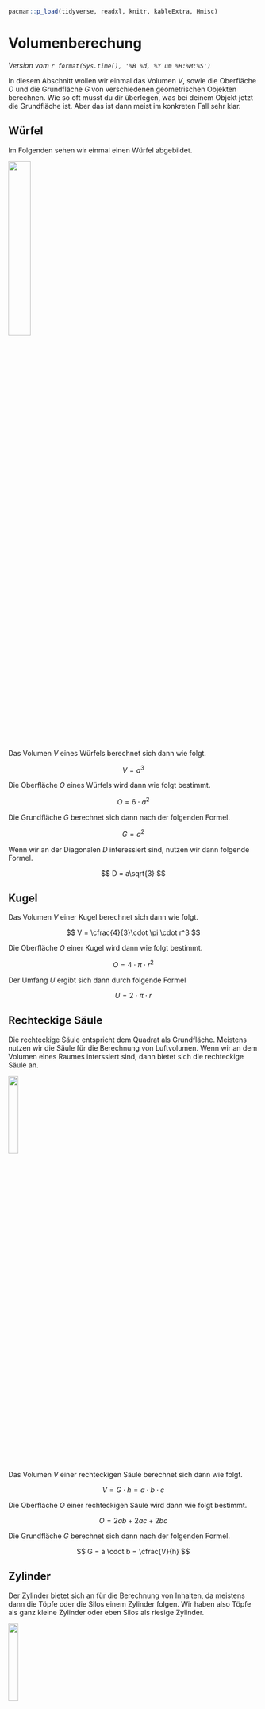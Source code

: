 ```r
pacman::p_load(tidyverse, readxl, knitr, kableExtra, Hmisc)
```

# Volumenberechung {#sec-volume}

*Version vom `r format(Sys.time(), '%B %d, %Y um %H:%M:%S')`*

In diesem Abschnitt wollen wir einmal das Volumen $V$, sowie die Oberfläche $O$ und die Grundfläche $G$ von verschiedenen geometrischen Objekten berechnen. Wie so oft musst du dir überlegen, was bei deinem Objekt jetzt die Grundfläche ist. Aber das ist dann meist im konkreten Fall sehr klar. 

## Würfel

Im Folgenden sehen wir einmal einen Würfel abgebildet.

![](images/wuerfel.png){fig-align="center" width="30%"}

Das Volumen $V$ eines Würfels berechnet sich dann wie folgt.

$$
V = a^3
$$

Die Oberfläche $O$ eines Würfels wird dann wie folgt bestimmt.

$$
O = 6 \cdot a^2
$$

Die Grundfläche $G$ berechnet sich dann nach der folgenden Formel.

$$
G = a^2
$$

Wenn wir an der Diagonalen $D$ interessiert sind, nutzen wir dann folgende Formel.

$$
D = a\sqrt{3}
$$

## Kugel

Das Volumen $V$ einer Kugel berechnet sich dann wie folgt.

$$
V = \cfrac{4}{3}\cdot \pi \cdot r^3
$$

Die Oberfläche $O$ einer Kugel wird dann wie folgt bestimmt.

$$
O = 4 \cdot \pi \cdot r^2
$$

Der Umfang $U$ ergibt sich dann durch folgende Formel

$$
U = 2 \cdot \pi \cdot r
$$

## Rechteckige Säule

Die rechteckige Säule entspricht dem Quadrat als Grundfläche. Meistens nutzen wir die Säule für die Berechnung von Luftvolumen. Wenn wir an dem Volumen eines Raumes interssiert sind, dann bietet sich die rechteckige Säule an.

![](images/saeule.png){fig-align="center" width="20%"}

Das Volumen $V$ einer rechteckigen Säule berechnet sich dann wie folgt.

$$
V = G \cdot h = a \cdot b \cdot c
$$

Die Oberfläche $O$ einer rechteckigen Säule wird dann wie folgt bestimmt.

$$
O = 2ab + 2ac + 2bc  
$$

Die Grundfläche $G$ berechnet sich dann nach der folgenden Formel.

$$
G = a \cdot b = \cfrac{V}{h}
$$

## Zylinder

Der Zylinder bietet sich an für die Berechnung von Inhalten, da meistens dann die Töpfe oder die Silos einem Zylinder folgen. Wir haben also Töpfe als ganz kleine Zylinder oder eben Silos als riesige Zylinder.

![](images/zylinder.png){fig-align="center" width="20%"}

::: column-margin
Beachte auch folgenden Zusammenhang für den Zylinder:

$$
r = \sqrt{\cfrac{V}{\pi \cdot h}}
$$
:::

Das Volumen $V$ eines Zylinders berechnet sich dann wie folgt.

$$
V = G \cdot h = r^2 \cdot \pi \cdot h
$$

Die Oberfläche $O$ eines Zylinders wird dann wie folgt bestimmt.

$$
O = 2 \cdot G + 2r \cdot \pi \cdot h
$$
Die Grundfläche $G$ berechnet sich dann nach der folgenden Formel.

$$
G = r^2 \cdot \pi
$$

Die Höhe $h$ des Zylinders können wir dann wie folgt bestimmen. 
 
$$
h = \cfrac{V}{G} = \cfrac{V}{r^2 \cdot \pi}
$$


## Kegel

Der Kegel ist ein Kreis mit einem Hut auf und kann deshalb eventuell für die Berechnungen von Volumen unter einem Netz genutzt werden. In der Praxis ist die Anwendung eher von spezieller Natur.

![](images/kegel.png){fig-align="center" width="20%"}

::: column-margin
Beachte auch folgenden Zusammenhang für den Kegel:

$$
r = \sqrt{\cfrac{3V}{\pi \cdot h}}
$$

$$
h = \sqrt{s^2 - r^2}
$$

$$
s = \sqrt{r^2 + h^2}
$$
:::

Das Volumen $V$ eines Kegels berechnet sich dann wie folgt.

$$
V = \cfrac{1}{3} \cdot h \cdot r^2 \cdot \pi 
$$

Die Oberfläche $O$ eines Kegels wird dann wie folgt bestimmt.

$$
O = r^2 \cdot \pi \cdot s 
$$

Die Grundfläche $G$ berechnet sich dann nach der folgenden Formel.

$$
G = r^2 \cdot \pi
$$

## Pyramide

Die Pyramide ist im Prinzip ein Kegel auf einer quadratischen Grundfläche. So häufig nutzen wir die Pyramide nicht in der praktischen Anwendung, aber wir können an der Pyramide gut rumrechnen und uns nochmal mit den Winkelsätzen beschäftigen.

![](images/pyramide.png){fig-align="center" width="40%"}

Das Volumen $V$ einer Pyramide berechnet sich dann wie folgt.

$$
V = \cfrac{1}{3} \cdot h \cdot a^2 
$$
Die Mantelfläche $M$ einer Pyramide errechnet sich dann folgendermaßen.

$$
M = 2 \cdot a \cdot h_a 
$$

Die Oberfläche $O$ einer Pyramide wird dann wie folgt bestimmt.

$$
O = a^2 + 2 \cdot a \cdot h_a 
$$

Die Grundfläche $G$ berechnet sich dann nach der folgenden Formel.

$$
G = a^2
$$

Die Höhe $h$ einer Pyramide lässt sich wie folgt berechnen.

$$
h = \sqrt{h_a^2 \cdot \left(\cfrac{a}{2}\right)^2}
$$

Oder aber über die Neigung der Seitenfläche $\alpha$ durch Umstellung der Formel nach $h$.

$$
\alpha = \arctan\left(\cfrac{h}{a/2}\right)
$$
$$
\tan(\alpha) = \cfrac{h}{a/2}
$$
$$
h = \tan(\alpha) \cdot a/2
$$

Die Diagonale durch die Mitte der Grundfläche können wir wie folgt berechnen.

$$
d = \sqrt{a^2 + a^2} = \sqrt{2} \cdot a
$$
Dann ergibt sich der Winkel $\beta$ am der Seitenspitze der Pyramide wie folgt.

$$
\beta = \arctan\left(\cfrac{h}{d/2}\right)
$$

